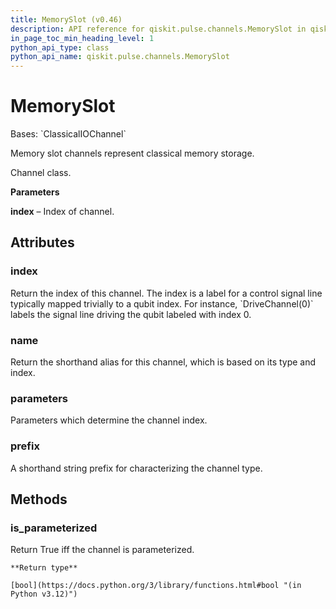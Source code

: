 ```yaml
---
title: MemorySlot (v0.46)
description: API reference for qiskit.pulse.channels.MemorySlot in qiskit v0.46
in_page_toc_min_heading_level: 1
python_api_type: class
python_api_name: qiskit.pulse.channels.MemorySlot
---
```


# MemorySlot

<Class id="qiskit.pulse.channels.MemorySlot" isDedicatedPage={true} github="https://github.com/qiskit/qiskit/tree/stable/0.46/qiskit/pulse/channels.py" signature="qiskit.pulse.channels.MemorySlot(*args, **kwargs)" modifiers="class">
  Bases: `ClassicalIOChannel`

  Memory slot channels represent classical memory storage.

  Channel class.

  **Parameters**

  **index** – Index of channel.

  ## Attributes

  ### index

  <Attribute id="qiskit.pulse.channels.MemorySlot.index">
    Return the index of this channel. The index is a label for a control signal line typically mapped trivially to a qubit index. For instance, `DriveChannel(0)` labels the signal line driving the qubit labeled with index 0.
  </Attribute>

  ### name

  <Attribute id="qiskit.pulse.channels.MemorySlot.name">
    Return the shorthand alias for this channel, which is based on its type and index.
  </Attribute>

  ### parameters

  <Attribute id="qiskit.pulse.channels.MemorySlot.parameters">
    Parameters which determine the channel index.
  </Attribute>

  ### prefix

  <Attribute id="qiskit.pulse.channels.MemorySlot.prefix" attributeTypeHint="str | None" attributeValue="'m'">
    A shorthand string prefix for characterizing the channel type.
  </Attribute>

  ## Methods

  ### is\_parameterized

  <Function id="qiskit.pulse.channels.MemorySlot.is_parameterized" signature="is_parameterized()">
    Return True iff the channel is parameterized.

    **Return type**

    [bool](https://docs.python.org/3/library/functions.html#bool "(in Python v3.12)")
  </Function>
</Class>

